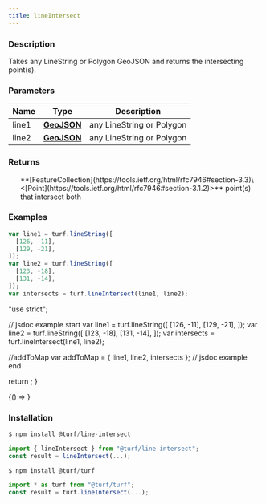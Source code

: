 ```yaml
---
title: lineIntersect
---
```



### Description

Takes any LineString or Polygon GeoJSON and returns the intersecting point(s).

### Parameters

| Name  | Type                                                         | Description               |
| ----- | ------------------------------------------------------------ | ------------------------- |
| line1 | **[GeoJSON](https://tools.ietf.org/html/rfc7946#section-3)** | any LineString or Polygon |
| line2 | **[GeoJSON](https://tools.ietf.org/html/rfc7946#section-3)** | any LineString or Polygon |

### Returns

<ul>
  **[FeatureCollection](https://tools.ietf.org/html/rfc7946#section-3.3)\<[Point](https://tools.ietf.org/html/rfc7946#section-3.1.2)>** point(s) that intersect both

</ul>

### Examples

```javascript
var line1 = turf.lineString([
  [126, -11],
  [129, -21],
]);
var line2 = turf.lineString([
  [123, -18],
  [131, -14],
]);
var intersects = turf.lineIntersect(line1, line2);
```

  "use strict";

  // jsdoc example start
  var line1 = turf.lineString([
    [126, -11],
    [129, -21],
  ]);
  var line2 = turf.lineString([
    [123, -18],
    [131, -14],
  ]);
  var intersects = turf.lineIntersect(line1, line2);

  //addToMap
  var addToMap = { line1, line2, intersects };
  // jsdoc example end

  return <ExampleMap addToMap={addToMap} />;
}

<!-- prettier-ignore -->
<BrowserOnly>{() => <Map0 />}</BrowserOnly>

### Installation

```javascript
$ npm install @turf/line-intersect

import { lineIntersect } from "@turf/line-intersect";
const result = lineIntersect(...);
```

```javascript
$ npm install @turf/turf

import * as turf from "@turf/turf";
const result = turf.lineIntersect(...);
```
